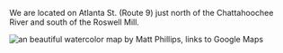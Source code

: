 
We are located on Atlanta St. (Route 9) just north of the
Chattahoochee River and south of the Roswell Mill.

<div className="container d-flex flex-column align-items-center ">
  <Image
    className="mx-auto"
    src="/map.png"
    width={217}
    height={151}
    alt="an beautiful watercolor map by Matt Phillips, links to Google Maps"
  />
</div>
